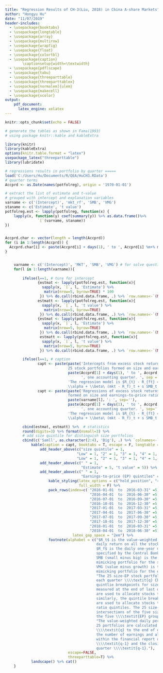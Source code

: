 ```yaml
---
title: "Regression Results of CH-3(Liu, 2018) in China A-share Markets"
author: "Hongyu Hu"
date: "11/07/2019"
header-includes:
  - \usepackage{booktabs}
  - \usepackage{longtable}
  - \usepackage{array}
  - \usepackage{multirow}
  - \usepackage{wrapfig}
  - \usepackage{float}
  - \usepackage{colortbl}
  - \usepackage{caption}
        \captionsetup{width=\textwidth}
  - \usepackage{pdflscape}
  - \usepackage{tabu}
  - \usepackage{threeparttable}
  - \usepackage{threeparttablex}
  - \usepackage[normalem]{ulem}
  - \usepackage{makecell}
  - \usepackage{xcolor}
output:
    pdf_document:
      latex_engine: xelatex
---
```


```r
knitr::opts_chunk$set(echo = FALSE)
```    

```r

# generate the tables as shown in Fama(1993)
# using package knitr::kable and kableExtra

library(knitr)
library(kableExtra)
options(knitr.table.format = "latex")
usepackage_latex("threeparttable")
library(lubridate)

# regressions results in portfolio by quarter =====
load('C:/Users/Hu/Documents/R/QEA/HuCH3.RData')
# quarter terms
Accprd <- as.Date(names(potfolreg), origin = '1970-01-01')

# extract the list of estimate and t-value
# grouped with intercept and explanation variables
varname <- c('(Intercept)', 'mkt_rf', 'SMB', 'VMG')
staname <- c('Estimate', 't value')
potfolreg.est <- lapply(potfolreg, function(x) {
    lapply(x, function(y) coef(summary(y)) %>% as.data.frame()%>% 
               `[`(varname, staname))
})


Accprd.char <- vector(length = length(Accprd))
for (i in 1:length(Accprd)) {
  Accprd.char[i] <- paste(Accprd[i] + days(1), ' to ', Accprd[i] %m+% months(3))
}


    varname <- c('(Intercept)', 'MKT', 'SMB', 'VMG') # for solve question about underline
    for(l in 1:length(varname)){
  
        ifelse(l==1, # ture for intercept
               {estmat <- lapply(potfolreg.est, function(x){ 
                 sapply(x, `[`, l, 'Estimate') %>% 
                  matrix(nrow=5, byrow=TRUE) * 100 
                }) %>% do.call(rbind.data.frame, .) %>% `row.names<-`(NULL)
               estmatt <- lapply(potfolreg.est, function(x){ 
                 sapply(x, `[`, l, 't value') %>% 
                  matrix(nrow=5, byrow=TRUE)
                }) %>% do.call(rbind.data.frame, .) %>% `row.names<-`(NULL)},
               {estmat <- lapply(potfolreg.est, function(x){ 
                 sapply(x, `[`, l, 'Estimate') %>% 
                  matrix(nrow=5, byrow=TRUE)
                }) %>% do.call(rbind.data.frame, .) %>% `row.names<-`(NULL)
                estmatt <- lapply(potfolreg.est, function(x){ 
                 sapply(x, `[`, l, 't value') %>% 
                  matrix(nrow=5, byrow=TRUE) 
                }) %>% do.call(rbind.data.frame, .) %>% `row.names<-`(NULL)})

        ifelse(l==1, # caption
               capt <- paste(paste('Intercepts from excess stock return regressions for
                             25 stock portfolios formed on size and earnings-to-price ratio: ',
                             paste(Accprd[1] + days(1), ' to ', Accprd[length(Accprd)] %m+% months(3),
                                   ', one accounting quarter. ', sep = '')),
                             'The regression model is $R_{t} - R_{ft} =
                             \\alpha + \\beta\ (mkt - R_f)_t + s SMB_t + v VMG_t + \\epsilon_t$.'),
               capt <- paste(paste('Regressions of excess stock returns on 25 stock portfolios
                             formed on size and earnings-to-price ratio on the stock-market returns, ',
                             paste(varname[l]，': ', sep=''),
                             paste(Accprd[1] + days(1), ' to ', Accprd[length(Accprd)] %m+% months(3), 
                                   ', one accounting quarter. ', sep='')),
                             'The regression model is $R_{t} - R_{ft} =
                             \\alpha + \\beta\ (mkt - R_f)_t + s SMB_t + v VMG_t + \\epsilon_t$.'))

        cbind(estmat, estmatt) %>%  # statistics
        round(digits=3) %>% format(nsmall=3) %>%
        # add size quintile for distinguish size portfolios
        cbind(c('Samll', as.character(2:4), 'Big'), .) %>% `colnames<-`(NULL) %>%
            kable(caption = capt, booktabs = T, escape = F, longtable = T) %>%
                add_header_above(c("size quintile" = 1,
                                 "Low" = 1, "2" = 1, "3" = 1, "4" = 1, "High" = 1,
                                 "Low" = 1, "2" = 1, "3" = 1, "4" = 1, "High" = 1)) %>%
                add_header_above(c(" " = 1,
                                   "Estimate" = 5, "t value" = 5)) %>%
                add_header_above(c(" " = 1,
                                   "Earnings-to-price (EP) quintiles" = 10), italic = T) %>%
                    kable_styling(latex_options = c("hold_position", "repeat_header", "scale_down"),
                                  full_width = F) %>% 
                    pack_rows(index=c( "2016-01-01  to  2016-03-31" =5, 
                                       "2016-04-01  to  2016-06-30" =5,
                                       "2016-07-01  to  2016-09-30" =5,
                                       "2016-10-01  to  2016-12-30" =5,
                                       "2017-01-01  to  2017-03-31" =5,
                                       "2017-04-01  to  2017-06-30" =5,
                                       "2017-07-01  to  2017-09-30" =5,
                                       "2017-10-01  to  2017-12-30" =5,
                                       "2018-01-01  to  2018-03-31" =5,
                                       "2018-04-01  to  2018-06-30" =5),
                               latex_gap_space = "2em") %>% 
                    footnote(alphabet = c("$R_t$ is the value-weighted percent
                                          daily return on all the stocks in the 25 size-EP portfolios.
                                          $R_f$ is the daily one-year deposit interest rate
                                          specified by the Central Bank of China.
                                          SMB (small minus big) is the return on the
                                          mimicking portfolio for the size factor in stock returns.
                                          VMG (value minus growth) is the return on the
                                          mimicking portfolio for the earnings-to-price factor.",
                                          "The 25 size-EP stock portfolios are formed as follows.
                                          each quarter \\\\textit{q} Chinese A-share markets
                                          quintlie breakpoints for size, \\\\textit{ME},
                                          measured at the end of last quarter \\\\textit{q-1},
                                          are used to allocate stocks to five size quintiles.
                                          similarly, the quintile breakpoints for \\\\textit{EP}
                                          are used to allocate stocks to five earnings-to-price
                                          ratio quintiles. The 25 size-EP portfolios are the
                                          intersections of the five size and
                                          the five \\\\textit{EP} groups.",
                                          "The value-weighted daily percent returns on the
                                          25 portfolios are calculated form the begining of quarter
                                          \\\\textit{q} to the end of quarter \\\\textit{q} using
                                          the number of earnings and all common shares
                                          within the financial report of accounting quarter
                                          \\\\textit{q-1} and the closing price at the last day of
                                          quarter \\\\textit{q-1}."),
                             escape=FALSE,
                             threeparttable=T) %>%
            landscape() %>% cat()
    }

```


